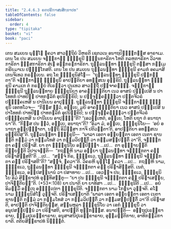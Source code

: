 ```yaml
---
title: "2.4.6.3 ຄຓປຣິຠາສນສິກ຺ຂາປທ"
tableOfContents: false
sidebar:
  order: 4
type: "tipitaka"
basket: "vi"
book: "paci"
---
```



<DynamicBreadcrumb />

<Division number="1033" book="paci">

<Paragraph number="3115" book="paci">
ເຕນ ສມເຍນ ພຸທ຺ໂຘ ຠຄວາ ສາວຕ຺ຖິຍໍ ວິຫຣຕິ ເຊຕວເນ ອນາຖປິຓ຺ຑິກສ຺ສ ອາຣາເມ. ເຕນ ໂຂ ປນ ສມເຍນ ຈຓ຺ຑກາຬີ ຠິກ຺ຂຸນີ ຠຓ຺ຑນກາຣິກາ ໂຫຕິ ກລຫກາຣິກາ ວິວາທກາຣິກາ ຠສ຺ສກາຣິກາ ສໍເຆ ອຘິກຣຓກາຣິກາ. ຖຸລ຺ລນນ຺ທາ ຠິກ຺ຂຸນີ ຕສ຺ສາ ກມ຺ເມ ກຣີຍມາເນ ປຏິກ຺ໂກສຕິ. ເຕນ ໂຂ ປນ ສມເຍນ ຖຸລ຺ລນນ຺ທາ ຠິກ຺ຂຸນີ ຄາມກໍ ອຄມາສິ ເກນຈິເທວ ກຣຓີເຍນ. ອຖ ໂຂ ຠິກ຺ຂຸນິສໍໂຆ—  “ຖຸລ຺ລນນ຺ທາ ຠິກ຺ຂຸນີ ປກ຺ກນ຺ຕາ”ຕິ ຈຓ຺ຑກາຬິໍ ຠິກ຺ຂຸນິໍ ອາປຕ຺ຕິຍາ ອທສ຺ສເນ ອຸກ຺ຂິປິ. ຖຸລ຺ລນນ຺ທາ ຠິກ຺ຂຸນີ ຄາມເກ ຕໍ ກຣຓີຍໍ ຕີເຣຕ຺ວາ ປຸນເທວ ສາວຕ຺ຖິໍ ປຈ຺ຈາຄຈ຺ຉິ. ຈຓ຺ຑກາຬີ ຠິກ຺ຂຸນີ ຖຸລ຺ລນນ຺ທາຍ ຠິກ຺ຂຸນິຍາ ອາຄຈ຺ຉນ຺ຕິຍາ ເນວ ອາສນໍ ປຎ຺ຎເປສິ ນ ປາໂທທກໍ ປາທປີຐໍ ປາທກຐລິກໍ ອຸປນິກ຺ຂິປິ; ນ ປຈ຺ຈຸຄ຺ຄນ຺ຕ຺ວາ ປຕ຺ຕຈີວຣໍ ປຏິຄ຺ຄເຫສິ ນ ປານີເຍນ ອາປຸຈ຺ຉິ. ຖຸລ຺ລນນ຺ທາ ຠິກ຺ຂຸນີ ຈຓ຺ຑກາຬິໍ ຠິກ຺ຂຸນິໍ ເອຕທໂວຈ—  “ກິສ຺ສ ຕ຺ວໍ, ອຍ຺ເຍ, ມຍິ ອາຄຈ຺ຉນ຺ຕິຍາ ເນວ ອາສນໍ ປຎ຺ຎເປສິ ນ ປາໂທທກໍ ປາທປີຐໍ ປາທກຐລິກໍ ອຸປນິກ຺ຂິປິ; ນ ປຈ຺ຈຸຄ຺ຄນ຺ຕ຺ວາ ປຕ຺ຕຈີວຣໍ ປຏິຄ຺ຄເຫສິ ນ ປານີເຍນ ອາປຸຈ຺ຉີ”ຕິ? “ເອວຎ຺ເຫຕໍ, ອຍ຺ເຍ, ໂຫຕິ ຍຖາ ຕໍ ອນາຖາຍາ”ຕິ. “ກິສ຺ສ ປນ ຕ຺ວໍ, ອຍ຺ເຍ, ອນາຖາ”ຕິ? “ອິມາ ມໍ, ອຍ຺ເຍ, ຠິກ຺ຂຸນິໂຍ—  ‘ອຍໍ ອນາຖາ ອປ຺ປຎ຺ຎາຕາ, ນຕ຺ຖິ ອິມິສ຺ສາ ກາຈິ ປຕິວຕ຺ຕາ’ຕິ, ອາປຕ຺ຕິຍາ ອທສ຺ສເນ ອຸກ຺ຂິປິໍສູ”ຕິ. ຖຸລ຺ລນນ຺ທາ ຠິກ຺ຂຸນີ—  “ພາລາ ເອຕາ ອພ຺ຍຕ຺ຕາ ເອຕາ ເນຕາ ຊານນ຺ຕິ ກມ຺ມໍ ວາ ກມ຺ມໂທສໍ ວາ ກມ຺ມວິປຕ຺ຕິໍ ວາ ກມ຺ມສມ຺ປຕ຺ຕິໍ ວາ”ຕິ, ຈຓ຺ຑີກຕາ ຄຓໍ ປຣິຠາສິ.
</Paragraph>

<Paragraph number="3116" book="paci">
ຍາ ຕາ ຠິກ຺ຂຸນິໂຍ ອປ຺ປິຈ຺ຉາ …ເປ…  ຕາ ອຸຊ຺ຌາຍນ຺ຕິ ຂິຍ຺ຍນ຺ຕິ ວິປາເຈນ຺ຕິ—  “ກຖຎ຺ຫິ ນາມ ອຍ຺ຍາ ຖຸລ຺ລນນ຺ທາ ຈຓ຺ຑີກຕາ ຄຓໍ ປຣິຠາສິສ຺ສຕີ”ຕິ …ເປ…  “ສຈ຺ຈໍ ກິຣ, ຠິກ຺ຂເວ, ຖຸລ຺ລນນ຺ທາ ຠິກ຺ຂຸນີ ຈຓ຺ຑີກຕາ ຄຓໍ ປຣິຠາສຕີ”ຕິ? “ສຈ຺ຈໍ, ຠຄວາ”ຕິ. ວິຄຣຫິ ພຸທ຺ໂຘ ຠຄວາ …ເປ…  ກຖຎ຺ຫິ ນາມ, ຠິກ຺ຂເວ, ຖຸລ຺ລນນ຺ທາ ຠິກ຺ຂຸນີ ຈຓ຺ຑີກຕາ ຄຓໍ ປຣິຠາສິສ຺ສຕິ. ເນຕໍ, ຠິກ຺ຂເວ, ອປ຺ປສນ຺ນານໍ ວາ ປສາທາຍ …ເປ…  ເອວຎ຺ຈ ປນ, ຠິກ຺ຂເວ, ຠິກ຺ຂຸນິໂຍ ອິມໍ ສິກ຺ຂາປທໍ ອຸທ຺ທິສນ຺ຕຸ—
</Paragraph>

</Division>
<Division number="1034" book="paci">

<Paragraph number="3117" book="paci">
<Emphasis>“ຍາ ປນ ຠິກ຺ຂຸນີ ຈຓ຺ຑີກຕາ ຄຓໍ ປຣິຠາເສຍ຺ຍ, ປາຈິຕ຺ຕິຍນ຺”</Emphasis>ຕິ. (*53*:<Emphasis>108</Emphasis>)
</Paragraph>

</Division>
<Division number="1035" book="paci">

<Paragraph number="3118" book="paci">
<Emphasis>ຍາ ປນາ</Emphasis>ຕິ ຍາ ຍາທິສາ …ເປ…  <Emphasis>ຠິກ຺ຂຸນີ</Emphasis>ຕິ …ເປ…  ອຍໍ ອິມສ຺ມິໍ ອຕ຺ເຖ ອຘິປ຺ເປຕາ ຠິກ຺ຂຸນີຕິ.
</Paragraph>

<Paragraph number="3119" book="paci">
<Emphasis>ຈຓ຺ຑີກຕາ</Emphasis> ນາມ ໂກຘນາ ວຸຈ຺ຈຕິ.
</Paragraph>

<Paragraph number="3120" book="paci">
<Emphasis>ຄໂຓ</Emphasis> ນາມ ຠິກ຺ຂຸນິສໍໂຆ ວຸຈ຺ຈຕິ.
</Paragraph>

<Paragraph number="3121" book="paci">
<Emphasis>ປຣິຠາເສຍ຺ຍາ</Emphasis>ຕິ “ພາລາ ເອຕາ ອພ຺ຍຕ຺ຕາ ເອຕາ ເນຕາ ຊານນ຺ຕິ ກມ຺ມໍ ວາ ກມ຺ມໂທສໍ ວາ ກມ຺ມວິປຕ຺ຕິໍ ວາ ກມ຺ມສມ຺ປຕ຺ຕິໍ ວາ”ຕິ ປຣິຠາສຕິ, ອາປຕ຺ຕິ ປາຈິຕ຺ຕິຍສ຺ສ. ສມ຺ພຫຸລາ ຠິກ຺ຂຸນິໂຍ ວາ ເອກໍ ຠິກ຺ຂຸນິໍ ວາ ອນຸປສມ຺ປນ຺ນໍ ວາ ປຣິຠາສຕິ, ອາປຕ຺ຕິ ທຸກ຺ກຏສ຺ສ.
</Paragraph>

</Division>
<Division number="1036" book="paci">

<Paragraph number="3122" book="paci">
ອນາປຕ຺ຕິ—  ອຕ຺ຖປຸເຣກ຺ຂາຣາຍ, ຘມ຺ມປຸເຣກ຺ຂາຣາຍ, ອນຸສາສນິປຸເຣກ຺ຂາຣາຍ, ອຸມ຺ມຕ຺ຕິກາຍ, ອາທິກມ຺ມິກາຍາຕິ.

</Paragraph>
</Division>

<Paragraph number="3123" type="center" book="paci">
ຕຕິຍສິກ຺ຂາປທໍ ນິຏ຺ຐິຕໍ.
</Paragraph>